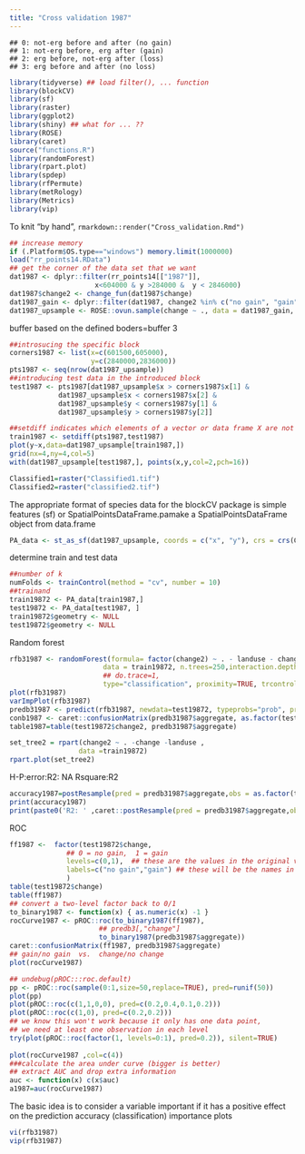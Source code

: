 ```yaml
---
title: "Cross validation 1987"
---
```


```
## 0: not-erg before and after (no gain)
## 1: not-erg before, erg after (gain)
## 2: erg before, not-erg after (loss)
## 3: erg before and after (no loss)
```
```r
library(tidyverse) ## load filter(), ... function
library(blockCV)
library(sf)
library(raster)
library(ggplot2)
library(shiny) ## what for ... ??
library(ROSE)
library(caret)
source("functions.R")
library(randomForest)
library(rpart.plot)
library(spdep)
library(rfPermute)
library(metRology)
library(Metrics)
library(vip)
```

To knit "by hand", `rmarkdown::render("Cross_validation.Rmd")`

```r
## increase memory
if (.Platform$OS.type=="windows") memory.limit(1000000)
load("rr_points14.RData")
## get the corner of the data set that we want
dat1987 <- dplyr::filter(rr_points14[["1987"]],
                     x<604000 & y >284000 &  y < 2846000)
dat1987$change2 <- change_fun(dat1987$change)
dat1987_gain <- dplyr::filter(dat1987, change2 %in% c("no gain", "gain")) 
dat1987_upsample <- ROSE::ovun.sample(change ~ ., data = dat1987_gain, method = "both", N=1500)$data

```

buffer based on the defined boders=buffer 3
```r
##introsucing the specific block 
corners1987 <- list(x=c(601500,605000),
                    y=c(2840000,2836000))
pts1987 <- seq(nrow(dat1987_upsample))
##introducing test data in the introduced block
test1987 <- pts1987[dat1987_upsample$x > corners1987$x[1] &
            dat1987_upsample$x < corners1987$x[2] &
            dat1987_upsample$y < corners1987$y[1] &
            dat1987_upsample$y > corners1987$y[2]]

##setdiff indicates which elements of a vector or data frame X are not existent in a vector or data frame Y.
train1987 <- setdiff(pts1987,test1987)
plot(y~x,data=dat1987_upsample[train1987,])
grid(nx=4,ny=4,col=5)
with(dat1987_upsample[test1987,], points(x,y,col=2,pch=16))
```

```r
Classified1=raster("Classified1.tif")
Classified2=raster("classified2.tif")
```
The appropriate format of species data for the blockCV package is simple features (sf) or SpatialPointsDataFrame.pamake a SpatialPointsDataFrame object from data.frame
```r
PA_data <- st_as_sf(dat1987_upsample, coords = c("x", "y"), crs = crs(Classified1))
```
determine train and test data 
```r
##number of k
numFolds <- trainControl(method = "cv", number = 10)
##trainand
train19872 <- PA_data[train1987,]
test19872 <- PA_data[test1987, ]
train19872$geometry <- NULL
test19872$geometry <- NULL
```
Random forest
```r
rfb31987 <- randomForest(formula= factor(change2) ~ . - landuse - change,
                       data = train19872, n.trees=250,interaction.depth=7,
                       ## do.trace=1,
                       type="classification", proximity=TRUE, trcontrol=numFolds)
plot(rfb31987)
varImpPlot(rfb31987)
predb31987 <- predict(rfb31987, newdata=test19872, typeprobs="prob", predict.all=TRUE)
conb1987 <- caret::confusionMatrix(predb31987$aggregate, as.factor(test19872$change2))
table1987=table(test19872$change2, predb31987$aggregate)

set_tree2 = rpart(change2 ~ . -change -landuse ,
                 data =train19872)
rpart.plot(set_tree2)
```
H-P:error:R2: NA Rsquare:R2
```r
accuracy1987=postResample(pred = predb31987$aggregate,obs = as.factor(test19872$change2))
print(accuracy1987)
print(paste0('R2: ' ,caret::postResample(pred = predb31987$aggregate,obs = as.factor(test19872$change2)['Rsquared'] )))
```
ROC
```r
ff1987 <-  factor(test19872$change,
              ## 0 = no gain,  1 = gain
              levels=c(0,1),  ## these are the values in the original vector
              labels=c("no gain","gain") ## these will be the names in the new vector
              )
table(test19872$change)
table(ff1987)
## convert a two-level factor back to 0/1
to_binary1987 <- function(x) { as.numeric(x) -1 }
rocCurve1987 <- pROC::roc(to_binary1987(ff1987),
                      ## predb3[,"change"]
                      to_binary1987(predb31987$aggregate))
caret::confusionMatrix(ff1987, predb31987$aggregate)
## gain/no gain  vs.  change/no change
plot(rocCurve1987)

## undebug(pROC:::roc.default)
pp <- pROC::roc(sample(0:1,size=50,replace=TRUE), pred=runif(50))
plot(pp)
plot(pROC::roc(c(1,1,0,0), pred=c(0.2,0.4,0.1,0.2)))
plot(pROC::roc(c(1,0), pred=c(0.2,0.2)))
## we know this won't work because it only has one data point,
## we need at least one observation in each level
try(plot(pROC::roc(factor(1, levels=0:1), pred=0.2)), silent=TRUE)
 
plot(rocCurve1987 ,col=c(4))
###calculate the area under curve (bigger is better)
## extract AUC and drop extra information
auc <- function(x) c(x$auc)
a1987=auc(rocCurve1987)
```
The basic idea is to consider a variable important if it has a positive effect on the prediction accuracy (classification)
importance plots
```r
vi(rfb31987)
vip(rfb31987)
```
